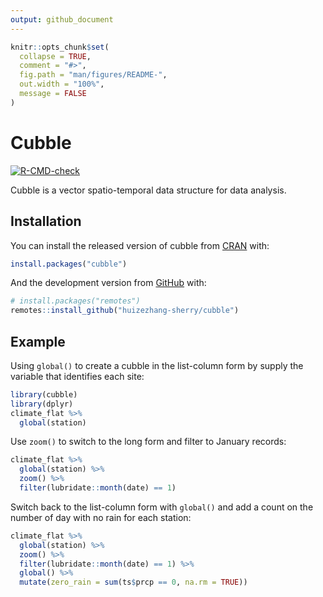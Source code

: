 ```yaml
---
output: github_document
---
```


<!-- README.md is generated from README.Rmd. Please edit that file -->

```r
knitr::opts_chunk$set(
  collapse = TRUE,
  comment = "#>",
  fig.path = "man/figures/README-",
  out.width = "100%",
  message = FALSE
)
```

# Cubble

<!-- badges: start -->
[![R-CMD-check](https://github.com/huizezhang-sherry/cubble/workflows/R-CMD-check/badge.svg)](https://github.com/huizezhang-sherry/cubble/actions)
<!-- badges: end -->

Cubble is a vector spatio-temporal data structure for data analysis.

## Installation

You can install the released version of cubble from [CRAN](https://CRAN.R-project.org) with:

``` r
install.packages("cubble")
```

And the development version from [GitHub](https://github.com/) with:

``` r
# install.packages("remotes")
remotes::install_github("huizezhang-sherry/cubble")
```
## Example

Using `global()` to create a cubble in the list-column form by supply the variable that identifies each site: 

```r
library(cubble)
library(dplyr)
climate_flat %>% 
  global(station) 
```

Use `zoom()` to switch to the long form and filter to January records:

```r
climate_flat %>% 
  global(station) %>% 
  zoom() %>% 
  filter(lubridate::month(date) == 1)
```

Switch back to the list-column form with `global()` and add a count on the number of day with no rain for each station: 

```r
climate_flat %>% 
  global(station) %>% 
  zoom() %>% 
  filter(lubridate::month(date) == 1) %>% 
  global() %>% 
  mutate(zero_rain = sum(ts$prcp == 0, na.rm = TRUE))
```

